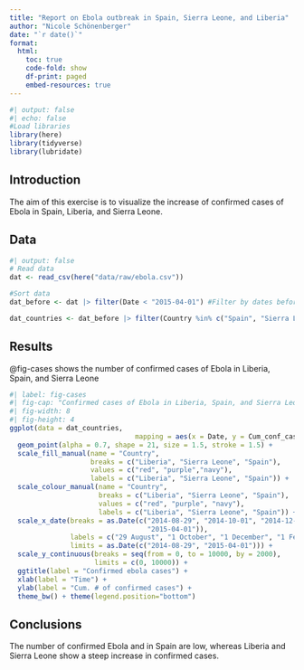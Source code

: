 ```yaml
---
title: "Report on Ebola outbreak in Spain, Sierra Leone, and Liberia"
author: "Nicole Schönenberger"
date: "`r date()`"
format:
  html:
    toc: true
    code-fold: show
    df-print: paged
    embed-resources: true
---
```



```r
#| output: false
#| echo: false
#Load libraries
library(here)
library(tidyverse)
library(lubridate)
```

## Introduction

The aim of this exercise is to visualize the increase of confirmed cases of Ebola in Spain, Liberia, and Sierra Leone.

## Data

```r
#| output: false
# Read data
dat <- read_csv(here("data/raw/ebola.csv"))

#Sort data
dat_before <- dat |> filter(Date < "2015-04-01") #Filter by dates before 31.03.2015

dat_countries <- dat_before |> filter(Country %in% c("Spain", "Sierra Leone", "Liberia"))
```

## Results

@fig-cases shows the number of confirmed cases of Ebola in Liberia, Spain, and Sierra Leone

```r
#| label: fig-cases
#| fig-cap: "Confirmed cases of Ebola in Liberia, Spain, and Sierra Leone"
#| fig-width: 8
#| fig-height: 4
ggplot(data = dat_countries, 
                               mapping = aes(x = Date, y = Cum_conf_cases, fill = Country, colour = Country)) + 
  geom_point(alpha = 0.7, shape = 21, size = 1.5, stroke = 1.5) +
  scale_fill_manual(name = "Country",
                    breaks = c("Liberia", "Sierra Leone", "Spain"),
                    values = c("red", "purple","navy"),
                    labels = c("Liberia", "Sierra Leone", "Spain")) +
  scale_colour_manual(name = "Country",
                      breaks = c("Liberia", "Sierra Leone", "Spain"),
                      values = c("red", "purple", "navy"),
                      labels = c("Liberia", "Sierra Leone", "Spain")) +
  scale_x_date(breaks = as.Date(c("2014-08-29", "2014-10-01", "2014-12-01", "2015-02-01", 
                                  "2015-04-01")),
               labels = c("29 August", "1 October", "1 December", "1 February", "1 April"),
               limits = as.Date(c("2014-08-29", "2015-04-01"))) +
  scale_y_continuous(breaks = seq(from = 0, to = 10000, by = 2000),
                     limits = c(0, 10000)) +
  ggtitle(label = "Confirmed ebola cases") +
  xlab(label = "Time") +
  ylab(label = "Cum. # of confirmed cases") +
  theme_bw() + theme(legend.position="bottom")
```

## Conclusions

The number of confirmed Ebola and in Spain are low, whereas Liberia and Sierra Leone show a steep increase in confirmed cases.
